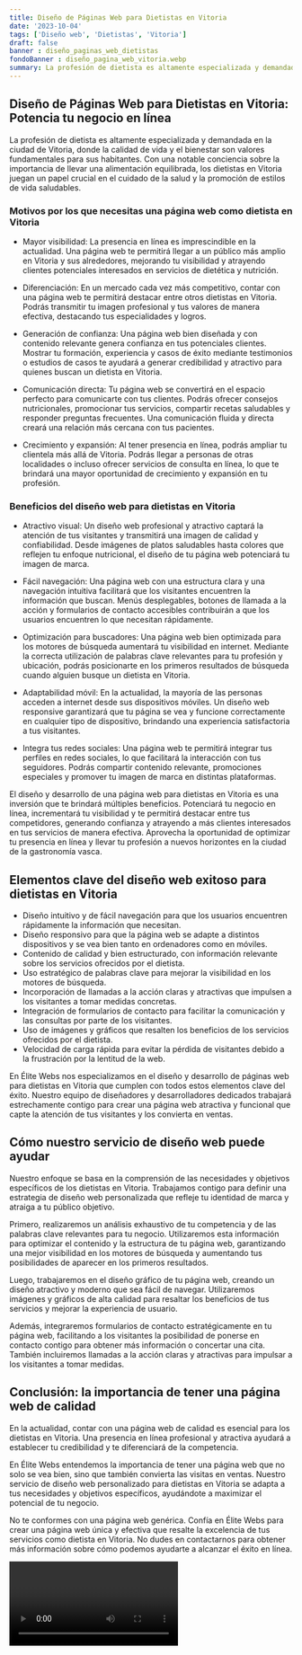 ```yaml
---
title: Diseño de Páginas Web para Dietistas en Vitoria
date: '2023-10-04'
tags: ['Diseño web', 'Dietistas', 'Vitoria']
draft: false
banner : diseño_paginas_web_dietistas
fondoBanner : diseño_pagina_web_vitoria.webp
summary: La profesión de dietista es altamente especializada y demandada en la ciudad de Vitoria, donde la calidad de vida y el bienestar son valores fundamentales para sus habitantes. Con una notable conciencia sobre la importancia de llevar una alimentación equilibrada, los dietistas en Vitoria juegan un papel crucial en el cuidado de la salud y la promoción de estilos de vida saludables.
---
```


## Diseño de Páginas Web para Dietistas en Vitoria: Potencia tu negocio en línea

La profesión de dietista es altamente especializada y demandada en la ciudad de Vitoria, donde la calidad de vida y el bienestar son valores fundamentales para sus habitantes. Con una notable conciencia sobre la importancia de llevar una alimentación equilibrada, los dietistas en Vitoria juegan un papel crucial en el cuidado de la salud y la promoción de estilos de vida saludables.

### Motivos por los que necesitas una página web como dietista en Vitoria

- Mayor visibilidad: La presencia en línea es imprescindible en la actualidad. Una página web te permitirá llegar a un público más amplio en Vitoria y sus alrededores, mejorando tu visibilidad y atrayendo clientes potenciales interesados en servicios de dietética y nutrición.

- Diferenciación: En un mercado cada vez más competitivo, contar con una página web te permitirá destacar entre otros dietistas en Vitoria. Podrás transmitir tu imagen profesional y tus valores de manera efectiva, destacando tus especialidades y logros.

- Generación de confianza: Una página web bien diseñada y con contenido relevante genera confianza en tus potenciales clientes. Mostrar tu formación, experiencia y casos de éxito mediante testimonios o estudios de casos te ayudará a generar credibilidad y atractivo para quienes buscan un dietista en Vitoria.

- Comunicación directa: Tu página web se convertirá en el espacio perfecto para comunicarte con tus clientes. Podrás ofrecer consejos nutricionales, promocionar tus servicios, compartir recetas saludables y responder preguntas frecuentes. Una comunicación fluida y directa creará una relación más cercana con tus pacientes.

- Crecimiento y expansión: Al tener presencia en línea, podrás ampliar tu clientela más allá de Vitoria. Podrás llegar a personas de otras localidades o incluso ofrecer servicios de consulta en línea, lo que te brindará una mayor oportunidad de crecimiento y expansión en tu profesión.

### Beneficios del diseño web para dietistas en Vitoria

- Atractivo visual: Un diseño web profesional y atractivo captará la atención de tus visitantes y transmitirá una imagen de calidad y confiabilidad. Desde imágenes de platos saludables hasta colores que reflejen tu enfoque nutricional, el diseño de tu página web potenciará tu imagen de marca.

- Fácil navegación: Una página web con una estructura clara y una navegación intuitiva facilitará que los visitantes encuentren la información que buscan. Menús desplegables, botones de llamada a la acción y formularios de contacto accesibles contribuirán a que los usuarios encuentren lo que necesitan rápidamente.

- Optimización para buscadores: Una página web bien optimizada para los motores de búsqueda aumentará tu visibilidad en internet. Mediante la correcta utilización de palabras clave relevantes para tu profesión y ubicación, podrás posicionarte en los primeros resultados de búsqueda cuando alguien busque un dietista en Vitoria.

- Adaptabilidad móvil: En la actualidad, la mayoría de las personas acceden a internet desde sus dispositivos móviles. Un diseño web responsive garantizará que tu página se vea y funcione correctamente en cualquier tipo de dispositivo, brindando una experiencia satisfactoria a tus visitantes.

- Integra tus redes sociales: Una página web te permitirá integrar tus perfiles en redes sociales, lo que facilitará la interacción con tus seguidores. Podrás compartir contenido relevante, promociones especiales y promover tu imagen de marca en distintas plataformas.

El diseño y desarrollo de una página web para dietistas en Vitoria es una inversión que te brindará múltiples beneficios. Potenciará tu negocio en línea, incrementará tu visibilidad y te permitirá destacar entre tus competidores, generando confianza y atrayendo a más clientes interesados en tus servicios de manera efectiva. Aprovecha la oportunidad de optimizar tu presencia en línea y llevar tu profesión a nuevos horizontes en la ciudad de la gastronomía vasca.

<GifSeo />

<Cta />

## Elementos clave del diseño web exitoso para dietistas en Vitoria

- Diseño intuitivo y de fácil navegación para que los usuarios encuentren rápidamente la información que necesitan.
- Diseño responsivo para que la página web se adapte a distintos dispositivos y se vea bien tanto en ordenadores como en móviles.
- Contenido de calidad y bien estructurado, con información relevante sobre los servicios ofrecidos por el dietista.
- Uso estratégico de palabras clave para mejorar la visibilidad en los motores de búsqueda.
- Incorporación de llamadas a la acción claras y atractivas que impulsen a los visitantes a tomar medidas concretas.
- Integración de formularios de contacto para facilitar la comunicación y las consultas por parte de los visitantes.
- Uso de imágenes y gráficos que resalten los beneficios de los servicios ofrecidos por el dietista.
- Velocidad de carga rápida para evitar la pérdida de visitantes debido a la frustración por la lentitud de la web.

En Élite Webs nos especializamos en el diseño y desarrollo de páginas web para dietistas en Vitoria que cumplen con todos estos elementos clave del éxito. Nuestro equipo de diseñadores y desarrolladores dedicados trabajará estrechamente contigo para crear una página web atractiva y funcional que capte la atención de tus visitantes y los convierta en ventas.

## Cómo nuestro servicio de diseño web puede ayudar

Nuestro enfoque se basa en la comprensión de las necesidades y objetivos específicos de los dietistas en Vitoria. Trabajamos contigo para definir una estrategia de diseño web personalizada que refleje tu identidad de marca y atraiga a tu público objetivo.

Primero, realizaremos un análisis exhaustivo de tu competencia y de las palabras clave relevantes para tu negocio. Utilizaremos esta información para optimizar el contenido y la estructura de tu página web, garantizando una mejor visibilidad en los motores de búsqueda y aumentando tus posibilidades de aparecer en los primeros resultados.

Luego, trabajaremos en el diseño gráfico de tu página web, creando un diseño atractivo y moderno que sea fácil de navegar. Utilizaremos imágenes y gráficos de alta calidad para resaltar los beneficios de tus servicios y mejorar la experiencia de usuario.

Además, integraremos formularios de contacto estratégicamente en tu página web, facilitando a los visitantes la posibilidad de ponerse en contacto contigo para obtener más información o concertar una cita. También incluiremos llamadas a la acción claras y atractivas para impulsar a los visitantes a tomar medidas.

## Conclusión: la importancia de tener una página web de calidad

En la actualidad, contar con una página web de calidad es esencial para los dietistas en Vitoria. Una presencia en línea profesional y atractiva ayudará a establecer tu credibilidad y te diferenciará de la competencia.

En Élite Webs entendemos la importancia de tener una página web que no solo se vea bien, sino que también convierta las visitas en ventas. Nuestro servicio de diseño web personalizado para dietistas en Vitoria se adapta a tus necesidades y objetivos específicos, ayudándote a maximizar el potencial de tu negocio.

No te conformes con una página web genérica. Confía en Élite Webs para crear una página web única y efectiva que resalte la excelencia de tus servicios como dietista en Vitoria. No dudes en contactarnos para obtener más información sobre cómo podemos ayudarte a alcanzar el éxito en línea.

<Video />

<CtaBot job='Dietistas' city='Vitoria'/>

<Gmaps query='Vitoria+españa+maps' />